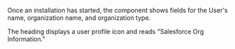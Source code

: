 
<Meta title="Jobs/UserInfo/Docs" />

Once an installation has started, the component shows fields for the User's
name, organization name, and organization type.

The heading displays a user profile icon and reads "Salesforce Org Information."
